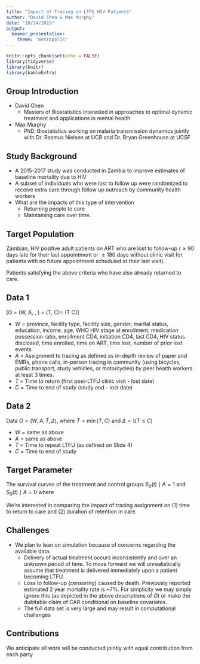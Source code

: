 ```yaml
---
title: "Impact of Tracing on LTFU HIV Patients"
author: "David Chen & Max Murphy"
date: "10/14/2019"
output: 
  beamer_presentation:
    theme: "metropolis"
---
```


```r
knitr::opts_chunk$set(echo = FALSE)
library(tidyverse)
library(knitr)
library(kableExtra)
```

## Group Introduction
- David Chen
  - Masters of Biostatistics interested in approaches to optimal dynamic treatment and applications in mental health
  
- Max Murphy
  - PhD. Biostatistics working on malaria transmission dynamics jointly with Dr. Rasmus Nielsen at UCB and Dr. Bryan Greenhouse at UCSF

## Study Background
<!-- A study was conducted in Zambia to improve estimates of baseline mortality due to HIV. In the context of this observational study, a subset of individuals who were lost to follow up were assigned to receive extra care through follow up outreach by community health workers. This raises the question of what are the impacts of this type of intervention, both in returning people to care as well as maintaining them over time. -->
- A 2015-2017 study was conducted in Zambia to improve estimates of baseline mortality due to HIV
- A subset of individuals who were lost to follow up were randomized to receive extra care through follow up outreach by community health workers 
- What are the impacts of this type of intervention
  - Returning people to care 
  - Maintaining care over time.

## Target Population
\textbf{Pop 1}

Zambian, HIV positive adult patients on ART who are lost to follow-up ($\geq 90$ days late for their last appointment or $\geq 180$ days without clinic visit for patients with no future appointment scheduled at their last visit).

\vspace{.25in}

\textbf{Pop 2}

Patients satisfying the above criteria who have also already returned to care.

## Data 1

\[O = (W, A, \tilde{T}, \Delta)\text{, where } \tilde{T} = \min(T, C)\text{ and }\Delta = \mathbb{I}(T \leq C)\]

- $W$ = province, facility type, facility size, gender, marital status, education, income, age, WHO HIV stage at enrollment, medication possession ratio, enrollment CD4, initiation CD4, last CD4, HIV status disclosed, time enrolled, time on ART, time lost, number of prior lost events
- $A$ = Assignment to tracing as defined as in-depth review of paper and EMRs, phone calls, in-person tracing in community (using bicycles, public transport, study vehicles, or motorcycles) by peer health workers at least 3 times.
- $T$ = Time to return (first post-LTFU clinic visit - lost date)
- $C$ = Time to end of study (study end - lost date)

## Data 2
Data $O = (W, A, \tilde{T}, \Delta)$, where $\tilde{T} = \min(T, C)$ and $\Delta = \mathbb{I}(T \leq C)$

- $W$ = same as above
- $A$ = same as above
- $T$ = Time to repeat LTFU (as defined on Slide 4)
- $C$ = Time to end of study

\vspace{.2in}
\textit{Contingent on having sufficient support in data}


## Target Parameter
The survival curves of the treatment and control groups $S_0(t) \mid A = 1$ and $S_0(t) \mid A = 0$ where
\begin{align*}
S_0(t) \mid A = a \quad &= \prod\limits_{s \in [0, t]}\left\{1 - d\lambda_{0}(s) \mid A = a\right\}\\
&= \prod\limits_{i=1}^{n}\left\{1 - \lambda_{0}(s_i) \mid A = a\right\}
\end{align*}

We're interested in comparing the impact of tracing assignment on (1) time to return to care and (2) duration of retention in care.

## Challenges
- We plan to lean on simulation because of concerns regarding the available data.
  - Delivery of actual treatment occurs inconsistently and over an unknown period of time. To move forward we will unrealistically assume that treatment is delivered immediately upon a patient becoming LTFU.
  - Loss to follow-up (censoring) caused by death. Previously reported estimated 2 year mortality rate is ~7%. For simplicity we may simply ignore this (as depicted in the above descriptions of $O$) or make the dubitable claim of CAR conditional on baseline covariates.
  - The full data set is very large and may result in computational challenges

## Contributions
We anticipate all work will be conducted jointly with equal contribution from each party

